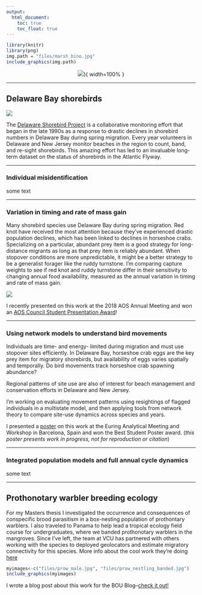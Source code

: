 ```yaml
---
output:  
  html_document:  
    toc: true  
    toc_float: true 
---
```


```r
library(knitr)
library(png)
img.path = "files/marsh_bino.jpg"
include_graphics(img.path)
```

  
<center>
![](files/marsh_bino.jpg)){
width=100% }
</center>

---

## Delaware Bay shorebirds  
  
![](files/net_covering_2.jpg)
  
The [Delaware Shorebird Project](http://www.dnrec.delaware.gov/fw/shorebirds/Pages/default.aspx) is a collaborative monitoring effort that began in the late 1990s as a response to drastic declines in shorebird numbers in Delaware Bay during spring migration. Every year volunteers in Delaware and New Jersey monitor beaches in the region to count, band, and re-sight shorebirds. This amazing effort has led to an invaluable long-term dataset on the status of shorebirds in the Atlantic Flyway.  

---

  
### Individual misidentification  
some text
 
---
   
   
### Variation in timing and rate of mass gain  

Many shorebird species use Delaware Bay during spring migration. Red knot have received the most attention because they've experienced drastic population declines, which has been linked to declines in horseshoe crabs. Specializing on a particular, abundant prey item is a good strategy for long-distance migrants as long as that prey item is reliably abundant. When stopover conditions are more unpredictable, it might be a better strategy to be a generalist forager like the ruddy turnstone. I'm comparing capture weights to see if red knot and ruddy turnstone differ in their sensitivity to changing annual food availability, measured as the annual variation in timing and rate of mass gain.

![](files/banding_rutu.jpg)

I recently presented on this work at the 2018 AOS Annual Meeting and won an [AOS Council Student Presentation Award](http://www.americanornithology.org/content/2018-aos-student-presentation-award-winners)!

---

### Using network models to understand bird movements  

Individuals are time- and energy- limited during migration and must use stopover sites efficiently. In Delaware Bay, horseshoe crab eggs are the key prey item for migratory shorebirds, but availability of eggs varies spatially and temporally. Do bird movements track horseshoe crab spawning abundance? 

Regional patterns of site use are also of interest for beach management and conservation efforts in Delaware and New Jersey.

I'm working on evaluating movement patterns using resightings of flagged individuals in a multistate model, and then applying tools from network theory to compare site-use dynamics across species and years.

I presented a [poster](files/euring_poster.pdf) on this work at the Euring Analytical Meeting and Workshop in Barcelona, Spain and won the Best Student Poster award. (*this poster presents work in progress, not for reproduction or citation*)

---

  
### Integrated population models and full annual cycle dynamics   
  
some text

---

## Prothonotary warbler breeding ecology

For my Masters thesis I investigated the occurrence and consequences of conspecific brood parasitism in a box-nesting population of prothontary warblers. I also traveled to Panama to help lead a tropical ecology field course for undergraduates, where we banded prothonotary warblers in the mangroves. Since I've left, the team at VCU has partnered with others working with the species to deployed geolocators and estimate migratory connectivity for this species. More info about the cool work they're doing [here](ricerivers.vcu.edu/research/prothonotary-warblers/)

```r
myimages<-c("files/prow_male.jpg", "files/prow_nestling_banded.jpg")
include_graphics(myimages)
```

I wrote a blog post about this work for the BOU Blog--[check it out!](https://www.bou.org.uk/blog-tucker_prothonotary-warblers/)
